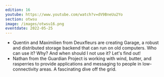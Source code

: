 ```yaml
---
edition: 16
youtube: https://www.youtube.com/watch?v=dV9BneUu2Yo
section: otwsu
image: /images/otwsu16.png
eventdate: 2022-05-25
---
```


- Quentin and Maximilien from Deuxfleurs are creating Garage, a robust and
  distributed storage backend that can run on old computers. Who can use it?
  Why? And when should I not use it? Let's find out!
- Nathan from the Guardian Project is working with wind, butter, and rasperries
  to provide applications and messaging to people in low-connectivity areas. A
  fascinating dive off the grid.